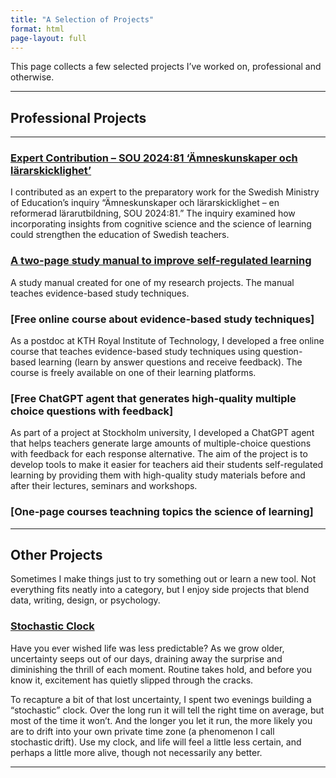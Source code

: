 ```yaml
---
title: "A Selection of Projects"
format: html
page-layout: full
---
```


This page collects a few selected projects I’ve worked on, professional and otherwise.

------------------------------------------------------------------------

## Professional Projects

------------------------------------------------------------------------

### [Expert Contribution – SOU 2024:81 ‘Ämneskunskaper och lärarskicklighet’](projects/expert_to_inquiry.qmd)

I contributed as an expert to the preparatory work for the Swedish Ministry of Education's inquiry "Ämneskunskaper och lärarskicklighet – en reformerad lärarutbildning, SOU 2024:81." The inquiry examined how incorporating insights from cognitive science and the science of learning could strengthen the education of Swedish teachers.

### [A two-page study manual to improve self-regulated learning](projects/study_manual.qmd)

A study manual created for one of my research projects. The manual teaches evidence-based study techniques.

### \[Free online course about evidence-based study techniques\]

As a postdoc at KTH Royal Institute of Technology, I developed a free online course that teaches evidence-based study techniques using question-based learning (learn by answer questions and receive feedback). The course is freely available on one of their learning platforms.

### \[Free ChatGPT agent that generates high-quality multiple choice questions with feedback\]

As part of a project at Stockholm university, I developed a ChatGPT agent that helps teachers generate large amounts of multiple-choice questions with feedback for each response alternative. The aim of the project is to develop tools to make it easier for teachers aid their students self-regulated learning by providing them with high-quality study materials before and after their lectures, seminars and workshops.

### \[One-page courses teachning topics the science of learning\]

------------------------------------------------------------------------

## Other Projects

Sometimes I make things just to try something out or learn a new tool. Not everything fits neatly into a category, but I enjoy side projects that blend data, writing, design, or psychology.

### [Stochastic Clock](projects/stochastic_clock.qmd)

Have you ever wished life was less predictable? As we grow older, uncertainty seeps out of our days, draining away the surprise and diminishing the thrill of each moment. Routine takes hold, and before you know it, excitement has quietly slipped through the cracks.

To recapture a bit of that lost uncertainty, I spent two evenings building a “stochastic” clock. Over the long run it will tell the right time on average, but most of the time it won’t. And the longer you let it run, the more likely you are to drift into your own private time zone (a phenomenon I call stochastic drift). Use my clock, and life will feel a little less certain, and perhaps a little more alive, though not necessarily any better.

------------------------------------------------------------------------

